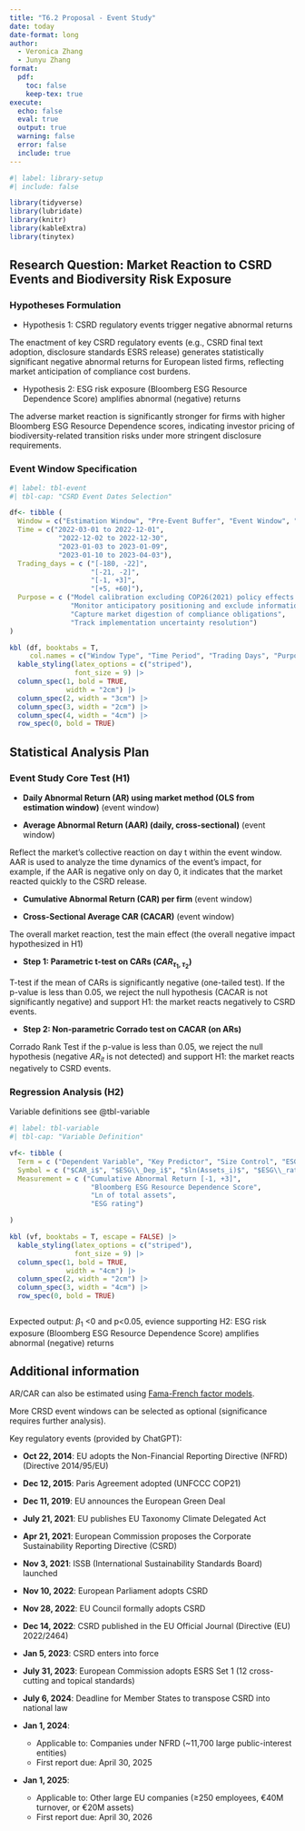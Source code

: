 ```yaml
---
title: "T6.2 Proposal - Event Study"
date: today
date-format: long
author: 
  - Veronica Zhang
  - Junyu Zhang
format: 
  pdf: 
    toc: false
    keep-tex: true
execute: 
  echo: false
  eval: true
  output: true
  warning: false
  error: false
  include: true
---
```


```r
#| label: library-setup 
#| include: false

library(tidyverse)
library(lubridate)
library(knitr)
library(kableExtra)
library(tinytex)

```


## Research Question: Market Reaction to CSRD Events and Biodiversity Risk Exposure

### Hypotheses Formulation

- Hypothesis 1: CSRD regulatory events trigger negative abnormal returns

The enactment of key CSRD regulatory events (e.g., CSRD final text adoption, disclosure standards ESRS release) generates statistically significant negative abnormal returns for European listed firms, reflecting market anticipation of compliance cost burdens.

- Hypothesis 2: ESG risk exposure (Bloomberg ESG Resource Dependence Score) amplifies abnormal (negative) returns

The adverse market reaction is significantly stronger for firms with higher Bloomberg ESG Resource Dependence scores, indicating investor pricing of biodiversity-related transition risks under more stringent disclosure requirements.


### Event Window Specification 

```r
#| label: tbl-event
#| tbl-cap: "CSRD Event Dates Selection"

df<- tibble (
  Window = c("Estimation Window", "Pre-Event Buffer", "Event Window", "Post-Event Window"),
  Time = c("2022-03-01 to 2022-12-01", 
            "2022-12-02 to 2022-12-30", 
            "2023-01-03 to 2023-01-09", 
            "2023-01-10 to 2023-04-03"), 
  Trading_days = c ("[-180, -22]", 
                    "[-21, -2]", 
                    "[-1, +3]", 
                    "[+5, +60]"),
  Purpose = c ("Model calibration excluding COP26(2021) policy effects and Ukraine war effects",
               "Monitor anticipatory positioning and exclude information contamination", 
               "Capture market digestion of compliance obligations", 
               "Track implementation uncertainty resolution")
)

kbl (df, booktabs = T,
     col.names = c("Window Type", "Time Period", "Trading Days", "Purpose")) |>
  kable_styling(latex_options = c("striped"), 
                font_size = 9) |>
  column_spec(1, bold = TRUE, 
              width = "2cm") |>
  column_spec(2, width = "3cm") |>
  column_spec(3, width = "2cm") |>
  column_spec(4, width = "4cm") |>
  row_spec(0, bold = TRUE) 


```



## Statistical Analysis Plan

### Event Study Core Test (H1)

- **Daily Abnormal Return (AR) using market method (OLS from estimation window)** (event window)

\begin{equation}
AR_{it} = R_{it} - (\hat{\alpha_i} + \hat{\beta_i}R_{mt})
\end{equation}

- **Average Abnormal Return (AAR) (daily, cross-sectional)** (event window)

Reflect the market's collective reaction on day t within the event window. AAR is used to analyze the time dynamics of the event’s impact, for example, if the AAR is negative only on day 0, it indicates that the market reacted quickly to the CSRD release. 

\begin{equation}
AAR_{t} = \frac{1}{N} \sum_{i=1}^{N}AR_{it}
\end{equation}

- **Cumulative Abnormal Return (CAR) per firm** (event window)

\begin{equation}
CAR_{\tau_1, \tau_2} = \sum_{t=\tau_1}^{\tau_2}AR_{it}
\end{equation}

- **Cross-Sectional Average CAR (CACAR)** (event window)

The overall market reaction, test the main effect (the overall negative impact hypothesized in H1)

\begin{equation}
CACAR = \frac{1}{N} \sum_{i=1}^{N}CAR_i
\end{equation}

- **Step 1: Parametric t-test on CARs ($CAR_{\tau_1, \tau_2}$)** 

T-test if the mean of CARs is significantly negative (one-tailed test). If the p-value is less than 0.05, we reject the null hypothesis (CACAR is not significantly negative) and support H1: the market reacts negatively to CSRD events.

- **Step 2: Non-parametric Corrado test on CACAR (on ARs)**

Corrado Rank Test if the p-value is less than 0.05, we reject the null hypothesis (negative $AR_{it}$ is not detected) and support H1: the market reacts negatively to CSRD events.


### Regression Analysis (H2)

\begin{equation}
CAR_{i} = \beta_0 + \beta_1ESG_Dep_i + \beta_2ln(Assets_i) + \beta_3ESG_rating_i + \epsilon_{it}
\end{equation}

Variable definitions see @tbl-variable

```r
#| label: tbl-variable
#| tbl-cap: "Variable Definition"

vf<- tibble (
  Term = c ("Dependent Variable", "Key Predictor", "Size Control", "ESG Control"),
  Symbol = c ("$CAR_i$", "$ESG\\_Dep_i$", "$ln(Assets_i)$", "$ESG\\_rating_i$"),
  Measurement = c ("Cumulative Abnormal Return [-1, +3]", 
                    "Bloomberg ESG Resource Dependence Score", 
                    "Ln of total assets", 
                    "ESG rating")

)

kbl (vf, booktabs = T, escape = FALSE) |>
  kable_styling(latex_options = c("striped"), 
                font_size = 9) |>
  column_spec(1, bold = TRUE, 
              width = "4cm") |>
  column_spec(2, width = "2cm") |>
  column_spec(3, width = "4cm") |>
  row_spec(0, bold = TRUE)



```


Expected output: $\beta_1$ <0 and p<0.05, evience supporting H2: ESG risk exposure (Bloomberg ESG Resource Dependence Score) amplifies abnormal (negative) returns


## Additional information

AR/CAR can also be estimated using [Fama-French factor models](https://mba.tuck.dartmouth.edu/pages/faculty/ken.french/data_library.html).

More CRSD event windows can be selected as optional (significance requires further analysis).

Key regulatory events (provided by ChatGPT):

- **Oct 22, 2014**: EU adopts the Non-Financial Reporting Directive (NFRD) (Directive 2014/95/EU)  

- **Dec 12, 2015**: Paris Agreement adopted (UNFCCC COP21)  

- **Dec 11, 2019**: EU announces the European Green Deal  

- **July 21, 2021**: EU publishes EU Taxonomy Climate Delegated Act  

- **Apr 21, 2021**: European Commission proposes the Corporate Sustainability Reporting Directive (CSRD)  

- **Nov 3, 2021**: ISSB (International Sustainability Standards Board) launched  

- **Nov 10, 2022**: European Parliament adopts CSRD  

- **Nov 28, 2022**: EU Council formally adopts CSRD  

- **Dec 14, 2022**: CSRD published in the EU Official Journal (Directive (EU) 2022/2464)  

- **Jan 5, 2023**: CSRD enters into force  

- **July 31, 2023**: European Commission adopts ESRS Set 1 (12 cross-cutting and topical standards)  

- **July 6, 2024**: Deadline for Member States to transpose CSRD into national law  

- **Jan 1, 2024**:  
  + Applicable to: Companies under NFRD (~11,700 large public-interest entities)  
  + First report due: April 30, 2025

- **Jan 1, 2025**:  
  + Applicable to: Other large EU companies (≥250 employees, €40M turnover, or €20M assets)  
  + First report due: April 30, 2026
